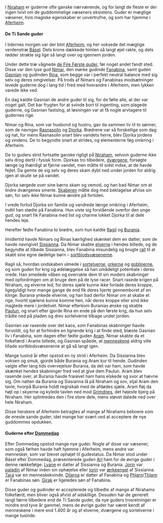 {{title:Guderne}}
{{author:Laura Holmegaard}}
{{timestamp:2009-09-15T13:14:21Z}}
{{copyright:Guderne}}
I [[Niraham]] er guderne ofte ganske nærværende, og for langt de fleste er der ingen tvivl om de guddommelige væseners eksistens. Guder er mægtige væsener, hvis magiske egenskaber er uovertrufne, og som har hjemme i [[Aferheim]].

====De Ti Sande guder====
I tidernes morgen var der blot [[Aferheim]], og her voksede det mægtige verdenstræ [[Básel]]. Dets krone dækkede himlen så langt øjet rakte, og dets rødder strakte sig lige så langt over og igennem jorden.

Under dette træ vågnede [[de Fire Første guder]], før noget andet fandt sted. Disse var den lyse gud [[Nimar]], den mørke gudinde [[Fanabina]], samt guden [[Gasnian]] og gudinden [[Rina]], som begge var i perfekt neutral balance med sig selv og deres omgivelser. På trods af Nimars og Fanabinas modsætninger levede guderne dog i lang tid i fred med hverandre i Aferheim, men lykken varede ikke ved.

En dag kaldte Gasnian de andre guder til sig, for de følte alle, at der var noget galt. Det bar frygten for at svinde bort til ingenting, som plagede guderne, og Gasnian fastslog, at løsningen var at få nogle arvtagere til gudernes rige.

Nimar og Rina, som var husbond og hustru, gav da sammen liv til to sønner, som de navngav [[Rasnasolin]] og [[Djorka]]. Brødrene var så forskellige som dag og nat, for mens Rasnasolin snart blev vandets herre, blev Djorka jordens og vindens. De to begyndte snart at strides, og elementerne føg omkring i Aferheim.

De to guders strid fortsatte ganske rigtigt på [[Niraham]], selvom guderne ikke selv drog dertil i fysisk form. Djorkas tro tilbedere, [[dværg|dværgene]], forsøgte længe og ihærdigt at fjerne vandet, men måtte til sidst indse, at de havde fejlet. Da gemte de sig selv og deres skam dybt ned under jorden for aldrig igen at skulle se på vandet.

Djorka sørgede over sine børns skam og vemod, og han bad Nimar om at lindre dværgenes smerte. [[Skaberen]] måtte dog med beklagelse afvise sin søn, for selv ikke Nimar kunne ændre på fortiden.

I vrede forlod Djorka sin familie og vandrede længe omkring i Aferheim, indtil han stødte på Fanabina. Hun viste sig forstående overfor den unge gud, og snart fik Fanabina med list og charme lokket Djorka til at dele hendes leje.

Herefter fødte Fanabina to brødre, som hun kaldte [[Ragil]] og [[Burania]].

Imidlertid havde Nimars og Rinas kærlighed skænket dem en datter, som de havde navngivet [[Sissianna]]. Da Nimar skabte [[elver|elverne]] i hendes billede, og de begyndte at tilbede Sissianna, blev Fanabina misundelig og brugte [[rall]] til at skabt sine egne dødelige børn – [[sortblodsvæsener|sortblodsvæsenerne]].

Ragil så, hvordan ondskaben ulmede i [[sortelver|sortelverne]], [[ork|orkerne]] og [[goblin|goblinerne]], og som guden for krig og ødelæggelse så han umådeligt potentiale i deres vrede. Han smedede våben og overrakte dem til sin moders skabninger med opfordringen om at bruge dem på de lyse racer.
Snart rasede krigen på Niraham, og elverne led, for deres sjæle kunne ikke forlade deres kroppe, ligegyldigt hvor mange gange de end fik deres hjerte gennemboret af en klinge. Burania ynkede elverne, og han bad derfor Nimar om at skabe et rige, hvortil sjælene kunne komme hen, når deres kroppe eller sind ikke magtede mere i jordelivet. Nimar efterkom Buranias ønske og skabte [[Paulun]], og snart efter gjorde Rina en ende på den første krig, da hun selv trådte ned på pladen og drev sortelverne tilbage under jorden.

Gasnian var rasende over det kaos, som Fanabinas skabninger havde forvoldt, og for at forhindre en lignende krig i at finde sted, blæste Gasnian liv i Fanabina, som dagen efter fødte guden [[Aram]]. Nimar skabte da et folkefærd i Arams billede, og Gasnian spåede, at [[menneske|menneskene]] aldrig ville tillade sortblodsvæsenerne at gå så langt igen.

Mange tusind år efter opstod en ny strid i Aferheim. Da Sissianna blev voksen og smuk, gjorde både Burania og Aram kur til hende. Gudinden valgte efter lang tids overvejelser Burania, da det var ham, som havde skænket hendes skabninger fred ved at give dem Paulun.
Aram blev rasende over, at Burania havde frarøvet ham hans elskede og svor at hævne sig. Om natten da Burania og Sissianna lå på Niraham og sov, stjal Aram den tavle, hvorpå Burania holdt regnskab med de afdødes sjæle. Aram fløj da højt op i skyerne og kylede tavlen ned mod [[Grimdnes]], det højeste bjerg på Niraham. Her splintredes den i fire store dele, mens støvet dalede ned over hele Niraham.


Disse herskere af Aferheim betragtes af mange af Nirahams beboere som de eneste sande guder, idet mange har svært ved at acceptere de nye guddommes opdukken.

====Guderne efter [[Dommedag]]====
Efter Dommedag opstod mange nye guder. Nogle af disse var væsener, som også førhen havde haft hjemme i Aferheim, mens andre var mennesker, som var blevet ophøjet til gudestatus.
Da Nimar stod under Básel efter Dommedag, præsenterede guden [[Arl]] ham for de øvrige guder i denne rækkefølge:
[[Lyane]] er datter af Sissianna og Burania. [[Jorin]] var [[paladin]] af Nimar inden sin ophøjelse eller [[Iorin]] var [[ærkeengel]] af Sissianna. [[Tara]] var en menneskekvinde. [[Dilarna]] er datter af Fanabina og [[Phlarn]]/[[Thlarn]] er Fanabinas søn. [[Girak]] er ligeledes søn af Fanabina.

Disse guder og gudinder er accepterede og tilbedte af mange af Nirahams folkefærd, men bliver også afvist af adskillige. Desuden har de generelt langt færre tilbedere end de Ti Sande guder, da nye guders trosretninger er mindre end tyve år gammel, mens de øvrige guder har været kendt af menneskene i mere end 1.400 år og af elverne, dværgene og sortelverne i mange tusinde.